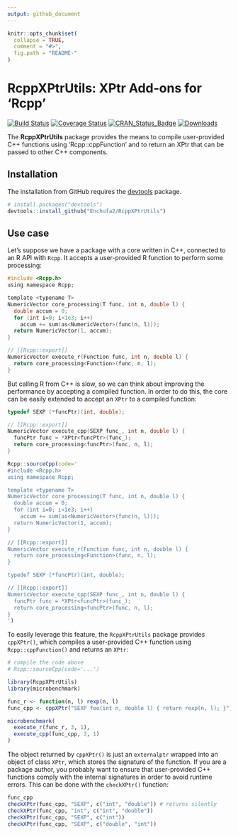 ```yaml
---
output: github_document
---
```


<!-- README.md is generated from README.Rmd. Please edit that file -->

```r
knitr::opts_chunk$set(
  collapse = TRUE,
  comment = "#>",
  fig.path = "README-"
)
```

# RcppXPtrUtils: XPtr Add-ons for 'Rcpp'

[![Build Status](http://travis-ci.org/Enchufa2/RcppXPtrUtils.svg?branch=master)](https://travis-ci.org/Enchufa2/RcppXPtrUtils)
[![Coverage Status](http://codecov.io/gh/Enchufa2/RcppXPtrUtils/branch/master/graph/badge.svg)](https://codecov.io/gh/Enchufa2/RcppXPtrUtils)
[![CRAN\_Status\_Badge](http://www.r-pkg.org/badges/version/RcppXPtrUtils)](https://cran.r-project.org/package=RcppXPtrUtils)
[![Downloads](http://cranlogs.r-pkg.org/badges/RcppXPtrUtils)](https://cran.r-project.org/package=RcppXPtrUtils)

The **RcppXPtrUtils** package provides the means to compile user-provided C++ functions using 'Rcpp::cppFunction' and to return an XPtr that can be passed to other C++ components.

## Installation

The installation from GitHub requires the [devtools](https://github.com/hadley/devtools) package.

```r
# install.packages("devtools")
devtools::install_github("Enchufa2/RcppXPtrUtils")
```

## Use case

Let's suppose we have a package with a core written in C++, connected to an R API with `Rcpp`. It accepts a user-provided R function to perform some processing:

```C
#include <Rcpp.h>
using namespace Rcpp;

template <typename T>
NumericVector core_processing(T func, int n, double l) {
  double accum = 0;
  for (int i=0; i<1e3; i++)
    accum += sum(as<NumericVector>(func(n, l)));
  return NumericVector(1, accum);
}

// [[Rcpp::export]]
NumericVector execute_r(Function func, int n, double l) {
  return core_processing<Function>(func, n, l);
}
```

But calling R from C++ is slow, so we can think about improving the performance by accepting a compiled function. In order to do this, the core can be easily extended to accept an `XPtr` to a compiled function:

```C
typedef SEXP (*funcPtr)(int, double);

// [[Rcpp::export]]
NumericVector execute_cpp(SEXP func_, int n, double l) {
  funcPtr func = *XPtr<funcPtr>(func_);
  return core_processing<funcPtr>(func, n, l);
}
```

```r
Rcpp::sourceCpp(code='
#include <Rcpp.h>
using namespace Rcpp;

template <typename T>
NumericVector core_processing(T func, int n, double l) {
  double accum = 0;
  for (int i=0; i<1e3; i++)
    accum += sum(as<NumericVector>(func(n, l)));
  return NumericVector(1, accum);
}

// [[Rcpp::export]]
NumericVector execute_r(Function func, int n, double l) {
  return core_processing<Function>(func, n, l);
}

typedef SEXP (*funcPtr)(int, double);

// [[Rcpp::export]]
NumericVector execute_cpp(SEXP func_, int n, double l) {
  funcPtr func = *XPtr<funcPtr>(func_);
  return core_processing<funcPtr>(func, n, l);
}
')
```

To easily leverage this feature, the `RcppXPtrUtils` package provides `cppXPtr()`, which compiles a user-provided C++ function using `Rcpp::cppFunction()` and returns an `XPtr`:

```r
# compile the code above
# Rcpp::sourceCpp(code='...')

library(RcppXPtrUtils)
library(microbenchmark)

func_r <- function(n, l) rexp(n, l)
func_cpp <- cppXPtr("SEXP foo(int n, double l) { return rexp(n, l); }")

microbenchmark(
  execute_r(func_r, 3, 1),
  execute_cpp(func_cpp, 3, 1)
)
```

The object returned by `cppXPtr()` is just an `externalptr` wrapped into an object of class `XPtr`, which stores the signature of the function. If you are a package author, you probably want to ensure that user-provided C++ functions comply with the internal signatures in order to avoid runtime errors. This can be done with the `checkXPtr()` function:

```r
func_cpp
checkXPtr(func_cpp, "SEXP", c("int", "double")) # returns silently
checkXPtr(func_cpp, "int", c("int", "double"))
checkXPtr(func_cpp, "SEXP", c("int"))
checkXPtr(func_cpp, "SEXP", c("double", "int"))
```
